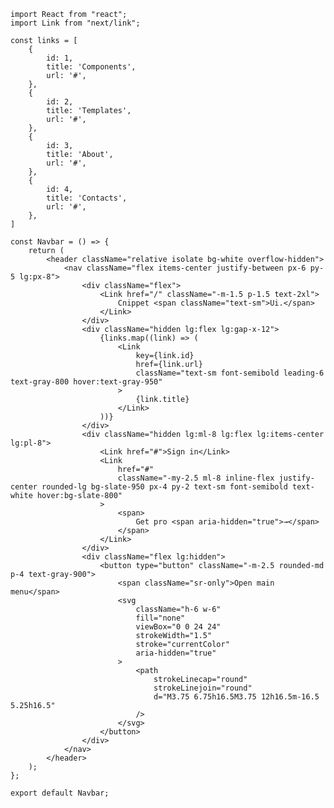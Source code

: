 ```tsx
import React from "react";
import Link from "next/link";

const links = [
    {
        id: 1,
        title: 'Components',
        url: '#',
    },
    {
        id: 2,
        title: 'Templates',
        url: '#',
    },
    {
        id: 3,
        title: 'About',
        url: '#',
    },
    {
        id: 4,
        title: 'Contacts',
        url: '#',
    },
]

const Navbar = () => {
    return (
        <header className="relative isolate bg-white overflow-hidden">
            <nav className="flex items-center justify-between px-6 py-5 lg:px-8">
                <div className="flex">
                    <Link href="/" className="-m-1.5 p-1.5 text-2xl">
                        Cnippet <span className="text-sm">Ui.</span>
                    </Link>
                </div>
                <div className="hidden lg:flex lg:gap-x-12">
                    {links.map((link) => (
                        <Link
                            key={link.id}
                            href={link.url}
                            className="text-sm font-semibold leading-6 text-gray-800 hover:text-gray-950"
                        >
                            {link.title}
                        </Link>
                    ))}
                </div>
                <div className="hidden lg:ml-8 lg:flex lg:items-center lg:pl-8">
                    <Link href="#">Sign in</Link>
                    <Link
                        href="#"
                        className="-my-2.5 ml-8 inline-flex justify-center rounded-lg bg-slate-950 px-4 py-2 text-sm font-semibold text-white hover:bg-slate-800"
                    >
                        <span>
                            Get pro <span aria-hidden="true">→</span>
                        </span>
                    </Link>
                </div>
                <div className="flex lg:hidden">
                    <button type="button" className="-m-2.5 rounded-md p-4 text-gray-900">
                        <span className="sr-only">Open main menu</span>
                        <svg
                            className="h-6 w-6"
                            fill="none"
                            viewBox="0 0 24 24"
                            strokeWidth="1.5"
                            stroke="currentColor"
                            aria-hidden="true"
                        >
                            <path
                                strokeLinecap="round"
                                strokeLinejoin="round"
                                d="M3.75 6.75h16.5M3.75 12h16.5m-16.5 5.25h16.5"
                            />
                        </svg>
                    </button>
                </div>
            </nav>
        </header>
    );
};

export default Navbar;
```